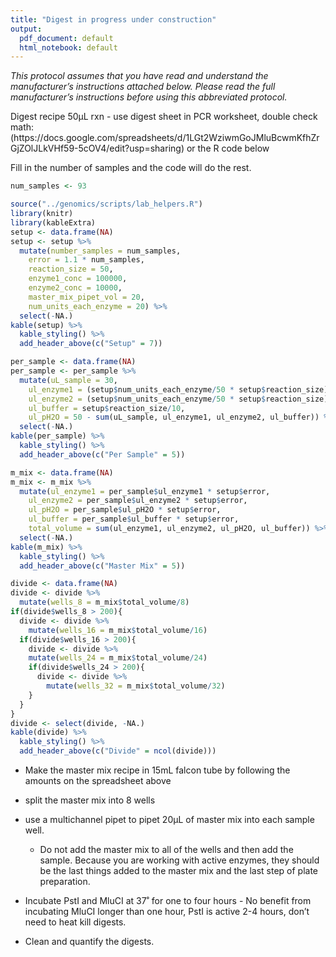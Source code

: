 ```yaml
---
title: "Digest in progress under construction"
output:
  pdf_document: default
  html_notebook: default
---
```


*This protocol assumes that you have read and understand the manufacturer’s instructions attached below.  Please read the full manufacturer’s instructions before using this abbreviated protocol.*


Digest recipe 50µL rxn - use digest sheet in PCR worksheet, double check math:
(https://docs.google.com/spreadsheets/d/1LGt2WziwmGoJMluBcwmKfhZrGjZOlJLkVHf59-5cOV4/edit?usp=sharing) or the R code below

Fill in the number of samples and the code will do the rest.
```r
num_samples <- 93

```
```r
source("../genomics/scripts/lab_helpers.R")
library(knitr)
library(kableExtra)
setup <- data.frame(NA)
setup <- setup %>% 
  mutate(number_samples = num_samples, 
    error = 1.1 * num_samples, 
    reaction_size = 50, 
    enzyme1_conc = 100000, 
    enzyme2_conc = 10000, 
    master_mix_pipet_vol = 20, 
    num_units_each_enzyme = 20) %>% 
  select(-NA.)
kable(setup) %>% 
  kable_styling() %>% 
  add_header_above(c("Setup" = 7))

per_sample <- data.frame(NA)
per_sample <- per_sample %>% 
  mutate(uL_sample = 30, 
    ul_enzyme1 = (setup$num_units_each_enzyme/50 * setup$reaction_size)/(setup$enzyme1_conc/1000), 
    ul_enzyme2 = (setup$num_units_each_enzyme/50 * setup$reaction_size)/(setup$enzyme2_conc/1000), 
    ul_buffer = setup$reaction_size/10, 
    ul_pH2O = 50 - sum(uL_sample, ul_enzyme1, ul_enzyme2, ul_buffer)) %>% 
  select(-NA.)
kable(per_sample) %>% 
  kable_styling() %>% 
  add_header_above(c("Per Sample" = 5))

m_mix <- data.frame(NA)
m_mix <- m_mix %>% 
  mutate(ul_enzyme1 = per_sample$ul_enzyme1 * setup$error, 
    ul_enzyme2 = per_sample$ul_enzyme2 * setup$error,
    ul_pH2O = per_sample$ul_pH2O * setup$error, 
    ul_buffer = per_sample$ul_buffer * setup$error, 
    total_volume = sum(ul_enzyme1, ul_enzyme2, ul_pH2O, ul_buffer)) %>% 
  select(-NA.)
kable(m_mix) %>% 
  kable_styling() %>% 
  add_header_above(c("Master Mix" = 5))

divide <- data.frame(NA)
divide <- divide %>% 
  mutate(wells_8 = m_mix$total_volume/8)
if(divide$wells_8 > 200){
  divide <- divide %>% 
    mutate(wells_16 = m_mix$total_volume/16)
  if(divide$wells_16 > 200){
    divide <- divide %>% 
    mutate(wells_24 = m_mix$total_volume/24)
    if(divide$wells_24 > 200){
      divide <- divide %>% 
        mutate(wells_32 = m_mix$total_volume/32)
    }
  }
}
divide <- select(divide, -NA.)
kable(divide) %>% 
  kable_styling() %>% 
  add_header_above(c("Divide" = ncol(divide)))

```


#####################################################################################


- Make the master mix recipe in 15mL falcon tube by following the amounts on the spreadsheet above

- split the master mix into 8 wells
- use a multichannel pipet to pipet 20µL of master mix into each sample well.
  - Do not add the master mix to all of the wells and then add the sample.  Because you are working with active enzymes, they should be the last things added to the master mix and the last step of plate preparation.
  
- Incubate PstI and MluCI at 37˚ for one to four hours - No benefit from incubating MluCI longer than one hour, PstI is active 2-4 hours, don’t need to heat kill digests.

- Clean and quantify the digests.
